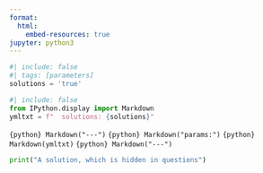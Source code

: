 ```yaml
---
format:
  html:
    embed-resources: true
jupyter: python3
---
```


```python
#| include: false
#| tags: [parameters]
solutions = 'true'
```

```python
#| include: false
from IPython.display import Markdown
ymltxt = f"  solutions: {solutions}"
```

`{python} Markdown("---")`
`{python} Markdown("params:")`
`{python} Markdown(ymltxt)`
`{python} Markdown("---")`

::: {.content-visible when-meta="params.solutions"}
```python
print("A solution, which is hidden in questions")
```
:::
